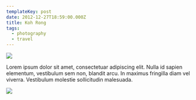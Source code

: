 ```yaml
---
templateKey: post
date: 2012-12-27T18:59:00.000Z
title: Koh Rong
tags:
  - photography
  - travel
---
```

![](../../static/assets/20121227-IMG_5597.jpg)

Lorem ipsum dolor sit amet, consectetuar adipiscing elit. Nulla id sapien elementum, vestibulum sem non, blandit arcu. In maximus fringilla diam vel viverra. Vestibulum molestie sollicitudin malesuada.

![](../../static/assets/20121227-IMG_5604.jpg)